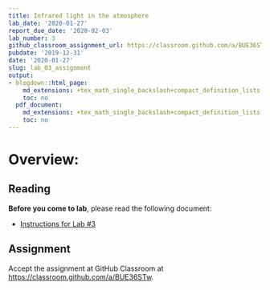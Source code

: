 ```yaml
---
title: Infrared light in the atmosphere
lab_date: '2020-01-27'
report_due_date: '2020-02-03'
lab_number: 3
github_classroom_assignment_url: https://classroom.github.com/a/BUE36STw
pubdate: '2019-12-31'
date: '2020-01-27'
slug: lab_03_assignment
output:
- blogdown::html_page:
    md_extensions: +tex_math_single_backslash+compact_definition_lists
    toc: no
  pdf_document:
    md_extensions: +tex_math_single_backslash+compact_definition_lists
    toc: no
---
```


# Overview:

## Reading

**Before you come to lab**, please read the following document:

* [Instructions for Lab #3](/lab_docs/lab_03_instructions){target="_blank"}

## Assignment

Accept the assignment at GitHub Classroom at <https://classroom.github.com/a/BUE36STw>.
